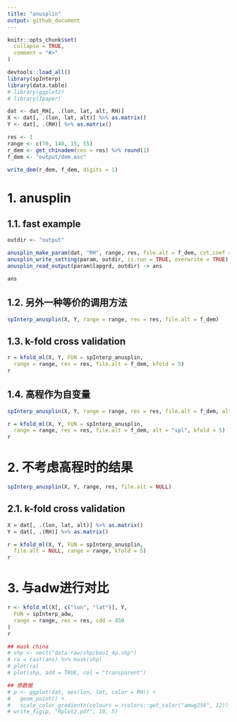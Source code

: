 ```yaml
---
title: "anusplin"
output: github_document
---
```


<!-- ---
title: "anusplin"
output: rmarkdown::html_vignette
vignette: >
  %\VignetteIndexEntry{anusplin}
  %\VignetteEngine{knitr::rmarkdown}
  %\VignetteEncoding{UTF-8}
--- -->

```r
knitr::opts_chunk$set(
  collapse = TRUE,
  comment = "#>"
)
```

```r
devtools::load_all()
library(spInterp)
library(data.table)
# library(ggplot2)
# library(Ipaper)
```

```r
dat <- dat_RH[, .(lon, lat, alt, RH)]
X <- dat[, .(lon, lat, alt)] %>% as.matrix()
Y <- dat[, .(RH)] %>% as.matrix()

res <- 1
range <- c(70, 140, 15, 55)
r_dem <- get_chinadem(res = res) %>% round(1)
f_dem <- "output/dem.asc"

write_dem(r_dem, f_dem, digits = 1)
```

# 1. anusplin

## 1.1. fast example
```r
outdir <- "output"

anusplin_make_param(dat, "RH", range, res, file.alt = f_dem, cvt.coef = 1e3) -> param
anusplin_write_setting(param, outdir, is.run = TRUE, overwrite = TRUE)
anusplin_read_output(param$lapgrd, outdir) -> ans

ans
```

## 1.2. 另外一种等价的调用方法

```r
spInterp_anusplin(X, Y, range = range, res = res, file.alt = f_dem)
```


## 1.3. k-fold cross validation
```r
r = kfold_ml(X, Y, FUN = spInterp_anusplin, 
  range = range, res = res, file.alt = f_dem, kfold = 5)
r
```

## 1.4. 高程作为自变量

```r
spInterp_anusplin(X, Y, range = range, res = res, file.alt = f_dem, alt = "spl")
```

```r
r = kfold_ml(X, Y, FUN = spInterp_anusplin, 
  range = range, res = res, file.alt = f_dem, alt = "spl", kfold = 5)
r
```


# 2. 不考虑高程时的结果

```r
spInterp_anusplin(X, Y, range, res, file.alt = NULL)
```

## 2.1. k-fold cross validation
```r
X = dat[, .(lon, lat, alt)] %>% as.matrix()
Y = dat[, .(RH)] %>% as.matrix()

r = kfold_ml(X, Y, FUN = spInterp_anusplin, 
  file.alt = NULL, range = range, kfold = 5)
r
```

# 3. 与adw进行对比
```r
r <- kfold_ml(X[, c("lon", "lat")], Y,
  FUN = spInterp_adw,
  range = range, res = res, cdd = 450
)
r
```


```r
## mask china
# shp <- vect("data-raw/shp/bou1_4p.shp")
# ra = rast(ans) %>% mask(shp)
# plot(ra)
# plot(shp, add = TRUE, col = "transparent")

## 原数据
# p <- ggplot(dat, aes(lon, lat, color = RH)) +
#   geom_point() +
#   scale_color_gradientn(colours = rcolors::get_color("amwg256", 12))
# write_fig(p, "Rplot2.pdf", 10, 5)
```
